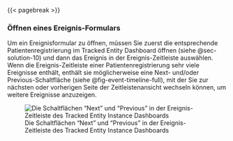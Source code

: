 
{{< pagebreak >}}

### Öffnen eines Ereignis-Formulars {#sec-solution-15}

Um ein Ereignisformular zu öffnen, müssen Sie zuerst die entsprechende Patientenregistrierung im Tracked Entity Dashboard öffnen (siehe @sec-solution-10) und dann das Ereignis in der Ereignis-Zeitleiste auswählen.
Wenn die Ereignis-Zeitleiste einer Patientenregistrierung sehr viele Ereignisse enthält, enthält sie möglicherweise eine Next- und/oder Previous-Schaltfläche (siehe @fig-event-timeline-full), mit der Sie zur nächsten oder vorherigen Seite der Zeitleistenansicht wechseln können, um weitere Ereignisse anzuzeigen.

![Die Schaltflächen "Next" und "Previous" in der Ereignis-Zeitleiste des Tracked Entity Instance Dashboards](img/fig-event-timeline-full.png){#fig-event-timeline-full fig-alt="Ein Screenshot des Tracked Entity Instance Dashboards, in dem die Schaltflächen \"Next\" und \"Previous\" in der Ereignis-Zeitleiste hervorgehoben sind"}
